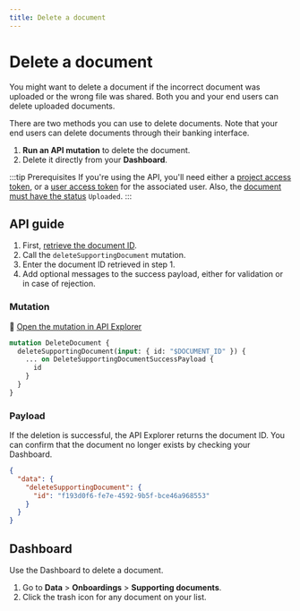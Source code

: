 ```yaml
---
title: Delete a document
---
```


# Delete a document

You might want to delete a document if the incorrect document was uploaded or the wrong file was shared.
Both you and your end users can delete uploaded documents.

There are two methods you can use to delete documents.
Note that your end users can delete documents through their banking interface.

1. **Run an API mutation** to delete the document.
1. Delete it directly from your **Dashboard**.

:::tip Prerequisites
If you're using the API, you'll need either a [project access token](../../../developers/using-api/authentication/index.mdx#tokens-project), or a [user access token](../../../developers/using-api/authentication/index.mdx#tokens-user) for the associated user.
Also, the [document must have the status](./index.mdx#document-statuses) `Uploaded`.
:::

## API guide

1. First, [retrieve the document ID](./guide-get-info.mdx).
1. Call the `deleteSupportingDocument` mutation.
1. Enter the document ID retrieved in step 1.
1. Add optional messages to the success payload, either for validation or in case of rejection.

### Mutation

🔎 [Open the mutation in API Explorer](https://explorer.swan.io/?query=bXV0YXRpb24gRGVsZXRlRG9jdW1lbnQgewogIGRlbGV0ZVN1cHBvcnRpbmdEb2N1bWVudChpbnB1dDogeyBpZDogIiRET0NVTUVOVF9JRCIgfSkgewogICAgLi4uIG9uIERlbGV0ZVN1cHBvcnRpbmdEb2N1bWVudFN1Y2Nlc3NQYXlsb2FkIHsKICAgICAgaWQKICAgIH0KICB9Cn0K&tab=api)

```graphql {2} showLineNumbers
mutation DeleteDocument {
  deleteSupportingDocument(input: { id: "$DOCUMENT_ID" }) {
    ... on DeleteSupportingDocumentSuccessPayload {
      id
    }
  }
}
```

### Payload

If the deletion is successful, the API Explorer returns the document ID.
You can confirm that the document no longer exists by checking your Dashboard.

```json {4} showLineNumbers
{
  "data": {
    "deleteSupportingDocument": {
      "id": "f193d0f6-fe7e-4592-9b5f-bce46a968553"
    }
  }
}
```

## Dashboard

Use the Dashboard to delete a document.

1. Go to **Data** > **Onboardings** > **Supporting documents**.
1. Click the trash icon for any document on your list. 